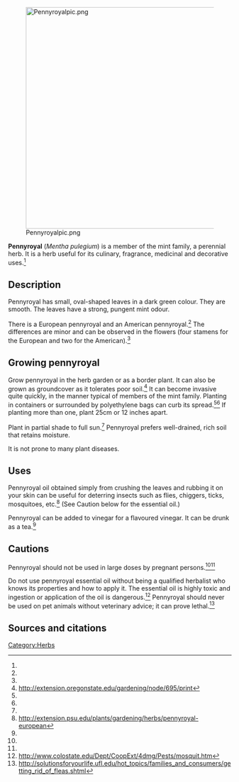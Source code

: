 [[File:Pennyroyalpic.png|center|500px]]

'''Pennyroyal''' (''Mentha pulegium'') is a member of the mint family, a perennial herb. It is a herb useful for its culinary, fragrance, medicinal and decorative uses.<ref name="psu" />


== Description ==

Pennyroyal has small, oval-shaped leaves in a dark green colour. They are smooth. The leaves have a strong, pungent mint odour.

There is a European pennyroyal and an American pennyroyal.<ref name="psu" /> The differences are minor and can be observed in the flowers (four stamens for the European and two for the American).<ref name="psu" />

== Growing pennyroyal ==

Grow pennyroyal in the herb garden or as a border plant. It can also be grown as groundcover as it tolerates poor soil.<ref name="O">http://extension.oregonstate.edu/gardening/node/695/print</ref> It can become invasive quite quickly, in the manner typical of members of the mint family. Planting in containers or surrounded by polyethylene bags can curb its spread.<ref name="psu" /><ref name="O" /> If planting more than one, plant 25cm or 12 inches apart.

Plant in partial shade to full sun.<ref name="psu" /> Pennyroyal prefers well-drained, rich soil that retains moisture.

It is not prone to many plant diseases.

== Uses ==

Pennyroyal oil obtained simply from crushing the leaves and rubbing it on your skin can be useful for deterring insects such as flies, chiggers, ticks, mosquitoes, etc.<ref name="psu">http://extension.psu.edu/plants/gardening/herbs/pennyroyal-european</ref> (See Caution below for the essential oil.)

Pennyroyal can be added to vinegar for a flavoured vinegar. It can be drunk as a tea.<ref name="psu" />

== Cautions ==

Pennyroyal should not be used in large doses by pregnant persons.<ref name="psu" /><ref name="O" />

Do not use pennyroyal essential oil without being a qualified herbalist who knows its properties and how to apply it. The essential oil is highly toxic and ingestion or application of the oil is dangerous.<ref>http://www.colostate.edu/Dept/CoopExt/4dmg/Pests/mosquit.htm</ref> Pennyroyal should never be used on pet animals without veterinary advice; it can prove lethal.<ref>http://solutionsforyourlife.ufl.edu/hot_topics/families_and_consumers/getting_rid_of_fleas.shtml</ref>


== Sources and citations ==
{{reflist}}

[[Category:Herbs]]